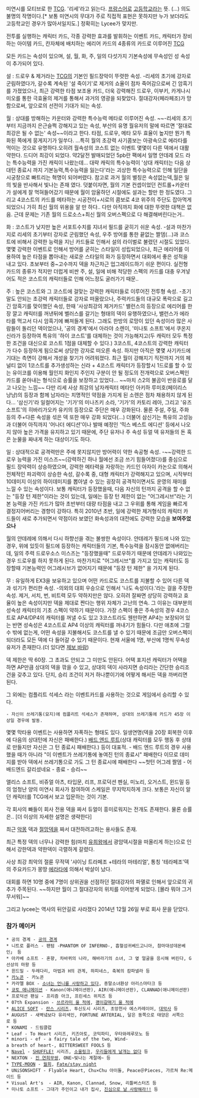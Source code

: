 미연시를 모티브로 한 [[TCG]]. '리세'라고 읽는다. [[프랑스어]]로 [[고등학교]]라는 뜻. (...) 의도불명의 작명이다.[* 보통 미연시의 무대가 주로 직접적 표현은 못하지만 누가 보더라도 고등학교인 경우가 많아서일지도.] 정확히는 Lycee가 맞지만.

전투를 실행하는 캐릭터 카드, 각종 강력한 효과를 발휘하는 이벤트 카드, 캐릭터가 장비하는 아이템 카드, 칸자체에 배치하는 에리어 카드의 4종류의 카드로 이루어진 [[TCG]]

모든 카드는 속성이 있으며, 설, 월, 화, 주, 일의 다섯가지 기본속성에 무속성인 성 속성이 추가되어 있다.

설 : 드로우 & 제거라는 [[TCG]]의 기본인 필드장악이 뚜렷한 속성.
-리세의 초기에 강자로 군림하였다가, 갈수록 계속된 '설 죽이기'로 제거의 쇼율이 점차 죽어감으로써 긴 암흑기를 가졌었으나, 최근 강력한 타점 보조용 카드, 더욱 강력해진 드로우, 이부키, 카게나시 미오를 통한 극효율의 제거를 통해서 과거의 영광을 되찾았다. 절대강자(페라페조)가 망함으로써, 앞으로의 선전이 기대가 되는 속성.

월 : 상대를 방해하는 카운터와 강력한 특수능력 메타로 이루어진 속성.
~~-리세의 초기부터 지금까지 은근슬쩍 강해지고 있는 속성, 부산의 유명 월유저의 말에 따르면 '절대로 최강은 될 수 없는' 속성~~이라고 한다. 타점, 드로우, 메타 모두 효율이 높지만 뭔가 특화된 쪽에게 뭉게지기가 일쑤다. ...특히 월의 초강력 사기콤보는 아광속으로 에라타를 먹이는 것으로 유명하다.오히려 월속성의 코스트 없는 이벤트 몇몇이 다른 덱에서 대활약한다.
드디어 최강이 되었다. 약2달전 발매되었던 5pb란 팩에서 일명 얀데레 모드 라는 특수능력을 가진 캐릭이 나왔는데... 대략 캐릭의 특수능력이 '상대 캐릭터는 다음 상대턴 종료시 까지 기본능력,특수능력을 잃는다'라는 괴상한 특수능력으로 인해 일단을 시궁창으로 빠트리는 혁명이 되어버렸다. 참고로 과거 월의 별칭은 속성없는덱,월은 일의 빛을 반사해서 빛나는 존재 였다.
덧붙이자면, 월의 기본 컨셉이었던 컨트롤+카운터가 설에게 잘 먹혀들어갔기 때문에 월이 암울하던 시절에도 설과는 할만 한 정도였다. 그리고 4코스트의 카드를 메타하는 시공전이+시로의 콤보로 4코 위주의 주단도 잡아먹게 되었으니 가히 최신 월의 위용을 알 만 하다..
다만 아직까지 화에 대한 뚜렷한 대책은 없음. 근데 문제는 기존 월의 드로소스+최신 월의 오버스펙으로 다 해결해버린다는거..


화 : 코스트가 낮지만 높은 서포트수치를 지녀서 필드를 굳히기 쉬운 속성.
-설과 마찬가지로 리세의 초기부터 강자로 군림했던 속성, 우주 방어를 통한 끝없는 짤뎀(...)과 코스트에 비해서 강력한 능력을 지닌 카드들로 인해서 설의 라이벌로 불렸던 시절도 있었다. 몇몇 강력한 이벤트로 인해서 방어를 굳히는 스타일이 성립되었으나, 최근 에리어를 이용하여 높은 타점을 뽑아내는 새로운 스타일의 화가 등장하면서 대회에서 좋은 성적을 내고 있다.
초보부터 중~고수까지 덱을 차근차근 업그레이드하기 쉬운 편이다. 실전형 카드의 종류가 적지만 더럽게 비싼 주, 설, 일에 비해 적당한 스펙의 카드를 대충 우겨넣어도 적은 코스트의 캐릭터들로 인해 어느정도 굴러가기 때문..


주 : 높은 코스트와 그 코스트에 걸맞는 강력한 캐릭터들로 이루어진 전투형 속성.
-초기 말도 안되는 초강력 캐릭터들로 강자로 떠올랐으나, 주력카드들의 대규모 폭락으로 길고 긴 암흑기를 맞이했던 속성, 한때 '사상최강의 제거카드' 밸런스의 등장으로 에리어를 한장 깔고 캐릭터를 꺼낸뒤에 벨러스를 갈기는 형태의 덱이 유행하였으나, 밸런스가 에라타를 먹고서 다시 암흑기에 빠져들게 된다. 그래도 한방의 로망이 있던 속성이라 많은 사람들이 돌리던 덱이었으나, '공의 경계'에서 아라야 소렌이, '미나토 소프트'에서 쿠온지 신라가 등장하여 특유의 '하이 코스트'를 대체하는 것이 가능해지고(두 캐릭터 모두 특정한 조건을 대신으로 코스트 1점을 대체할 수 있다.) 3코스트, 4코스트의 강력한 캐릭터가 다수 등장하게 됨으로써 상당한 강자로 떠오른 속성. 하지만 아직은 몇몇 사기카드에 기대는 측면이 강해서 개성을 찾기가 어려워졌다.
최근 월이 강해지기 직전까지 거의 페널티 없이 1코스트를 추가생성하는 신라 + 4코스트 캐릭터가 등장할시 1드로를 할 수 있는 유이코를 이용해 월인지 화인지 주인지 구분이 안 될 정도의 전개력으로 오버스펙인 카드를 쏟아내는 형식으로 승률을 보장하고 있었다...
~~마치 스2의 불곰이 반응로를 달고 나오는 느낌~~
다만 리세 사상 최강의 남자캐릭터 메타인 아키하 루미호(페이리스 냥냥)의 등장과 함께 남자라는 치명적인 약점을 가지게 된 소렌은 점차 채용하지 않게 된다...
'삼신기'라 일컬어지는 '기가'의 미나즈키 소라, '기가'의 카토리 레아, 그리고 '유즈 소프트'의 히바리가오카 유키의 등장으로 주단은 매우 강화된다. 물론 주설, 주일, 주화 등의 주+다른 속성을 섞은 덱 또한 매우 강화 되었다(...) 더불어 삼신기는 특유의 고성능과 더불어 아직까지 '어나더 에디션'이나 발매 예정인 '믹스 베스트 에디션' 등에서 나오지 않아 높은 가격을 유지하고 있기 때문에, 주단 유저나 주 속성 듀얼 덱 유저들의 돈 혹은 눈물을 짜내게 하는 대상이기도 하다.


일 : 상대적으로 공격력만은 주에 못지않지만 방어력이 약한 속공형 속성.
-~~강력한 드로우 능력을 가진 미스즈~~(강력하긴 하나 월에선 조금 쓰기 힘들어졌다)를 중심으로 필드 장악력이 상승하였으며, 강력한 메타력을 자랑하는 카드인 아자이 카논으로 의해서 전체적인 파괴력이 상승한 속성, 갈수록 중, 대형 캐릭터가 강력해지고 있으며, 시작부터 10데미지 이상의 하이데미지를 뽑아낼 수 있는 굉장히 공격적이면서도 운영의 재미를 느낄 수 있는 속성이다.
보통 캐릭터가 등장했을때, 다음 자신의 턴까지 공격을 할 수 없는 "등장 턴 제한"이라는 것이 있는데, 일에는 등장 턴 제한이 없는 "어그레시브"라는 기본 능력을 가진 카드가 많아 초반부터 대량 타점을 내고 그 우위를 통해 게임을 빠르게 결정지어버리는 경향이 강하다. 특히 2010년 초반, 일에 강력한 제거형식의 캐릭터 카드들이 새로 추가되면서 약점이라 보였던 화속성과의 대전에도 강력한 모습을  '''보여주었으나'''

월의 얀데레에 의해서 다시 하향선을 겪는 불쌍한 속성이다. 얀데레가 필드에 나와 있는 경우, 위에 있듯이 필드에 등장하는 캐릭터들의 기본, 특수능력을 잠시동안 없애버리는데, 일의 주력 드로우소스 미스즈는 "등장했을때" 드로우하기 때문에 얀데레가 나와있는 경우 드로우를 하지 못하게 된다. 마찬가지로 "어그레시브"를 가지고 있는 캐릭터도 등장할때 기본능력인 어그레시브가 없어지기 때문에 "등장 턴 제한" 을 가지게 된다. 

무 : 유일하게 EX3을 보유하고 있으며 어떤 카드로도 코스트를 지불할 수 있어 다른 덱과 섞기가 편리한 속성.
-의외의 대회 우승으로 인해서 '나도 속성이다.'라는 걸을 주장한 속성. 제거, 서치, 번, 비트력 모두 약하지만은 않다. 오히려 잘짜면 상당히 강력하고 효율이 높은 속성이지만 덱을 제대로 짠다는 행위 자체가 고난의 연속.
그 이유는 대부분의 성속성 캐릭터의 기초 스펙이 약하기 때문이다. 가장 스펙이 좋은 주속성의 경우 4코스트로 AP4/DP4의 캐릭터를 꺼낼 수도 있고 3코스트라도 웬만하면 AP4는 보장되어 있는 반면 성속성은 4코스트로 AP4 이상의 캐릭터를 꺼내기가 힘들다. 다만 애초에 그럴 수 밖에 없는게, 어떤 속성을 지불해서도 코스트를 낼 수 있기 때문에 조금만 오버스펙이 되더라도 모든 덱에 다 들어갈 수 있기 때문이다.
현재 서울에 1명, 부산에 1명씩 무속성 유저가 존재한다.(더 있다면 [[제보 바람]])


덱 제한은 딱 60장. 그 초과도 안되고 그 미만도 안된다. 어택 포지션 캐릭터가 어택을 하면 AP만큼 상대의 덱을 깎을 수 있고, 상대의 덱이 사라지면 승리라는 간단한 승리조건을 갖추고 있다. 단지, 승리 조건이 저거 하나뿐이기에 어떻게 해서든 덱을 까버리면 된다.

그 외에는 컴플리트 석세스 라는 이벤트카드를 사용하는 것으로 게임에서 승리할 수 있다.
 - 자신이 쓰레기통(묘지)에 컴플리트 석세스가 존재하며, 상대의 쓰레기통에 카드가 45장 이상일 경우에 발동.

몇몇 막타용 이벤트는 사용하면 자폭하는 형태도 있다.
일생연명(덱을 20장 회복한 이후에 다음의 상대턴에 자신은 패배한다.)
[[배드 엔드 루트]](상대 캐릭터를 모두 행동 후 상태로 만들지만 자신은 그 턴 종료시 패배한다.) 등이 대표적. - 배드 엔드 루트의 경우 사용했을 때가 아니라 "이 이벤트가 쓰레기통에 놓여진 턴의 종료시" 패배한다 이므로 데미지를 받아 덱에서 쓰레기통으로 가도 그 턴 종료시에 패배한다
~~첫턴 어그레 짤뎀 - 어 배드엔드 갈리셨네요 - 종료 - 승리~~

앨리스 소프트, 비쥬얼 아츠, 타입문, 리프, 프로덕션 펜실, 미노리, 오거스트, 윈드밀 등의 엄청난 양의 미연시 회사가 참여하여 스케일은 무지막지하게 크다. 보통은 자신이 알던 캐릭터를 TCG에서 보고 입문하는 것이 기본.

각 회사의 빠들이 회사 전용 덱을 짜서 듀얼이 흥미로워지는 전개도 존재한다.
물론 승률은.. [더 이상의 자세한 설명은 생략한다]


최근 [[악몽]] 덱과 [[절망]]덱을 짜서 대전하려고하는 용사들도 존재.

최근 특정 덱의 너무나 강력한 힘(마치 [[유희왕]]에서 광암덱시절을 떠올리게 하는)으로 인해서 강한덱과 약한덱이 극렬하게 갈렸다.

사상 최강 최악의 절륜 무적덱 '샤이닝 트라페조 +테라의 마테리얼', 통칭 '테라페조'덱의 주요카드가 몽땅 [[에라타]]에 의해서 박살이 났다.

대회를 하면 10명 중에 7명이 상위권을 선점하던 절대강자의 파멸로 인해서 앞으로의 귀추가 주목된다.
~~하지만 월이 그 절대강자의 위치를 이어받게 되었다. [몰라 뭐야 그거 무서워]~~


그리고 lycee는 역사의 뒤안길로 사라졌다
2014년 12월 26일 부로 회사 문을 닫았다.

=== 참가 메이커 ===
 * 공의 경계 - [[공의 경계]]
 * 니트로 플러스 - 팬텀 -PHANTOM OF INFERNO-, 흡혈섬귀베드고니아, 참마대성데몬베인」 등
 * 아카베 소프트 - 혼향, 차바퀴의 나라, 해바라기의 소녀, 그 옆 얼굴을 응시해 버린다, G선상의 마왕 등
 * 윈드밀 - 두레다리, 마법과 H의 관계, 하피네스, 축복의 캄파넬라 등
 * [[카노콘]] - 카노콘
 * 카라멜 BOX - [[소녀는 언니를 사랑하고 있다]], 종말소녀환상 아리스마타크 등
 * [[쿄토 애니메이션]] - Kanon(애니메이션판), AIR(애니메이션판), CLANNAD(애니메이션판)
 * 프로덕션 팬실 - 프리즘 아크, 프린세스 위치즈 등
 * 07th Expansion - [[쓰르라미 울 적에]], [[괭이갈매기 울 적에]]
 * [[ALICE SOFT]] - [[란스 시리즈]], 투신도시 시리즈, 초앙천사 에스카레이어, [[대악사]] 등
 * AUGUST - 새벽녘보다 유리색인, FORTUNE ARTERIAL, 달은 동쪽으로 태양은 서쪽으로 등
 * KONAMI - 드림클럽
 * Leaf - To Heart 시리즈, 키즈아토, 코믹파티, 우타와레루모노 등
 * minori - ef - a fairy tale of the two, Wind-a breath of heart-, BITTERSWEET FOOLS 등
 * [[Navel]] - [[SHUFFLE!]] 시리즈, [[소울링크]], [[우리들에게 날개는 없다]] 등
 * NEXTON - [[진 연희무쌍]], ONE~빛나는 계절에~ 등
 * [[TYPE-MOON]] - [[월희]], [[Fate/stay night]]
 * UNiSONSHIFT - Flyable Heart, Chu×Chu 아이돌, Peace＠Pieces, 가르쳐 Re:메이드 등
 * Visual Art's  - AIR, Kanon, Clannad, Snow, 리틀버스터즈 등
 * 미나토 소프트 - 그대가 주인이고 내가 집사, [[진심으로 날 사랑해라!!]] 등
